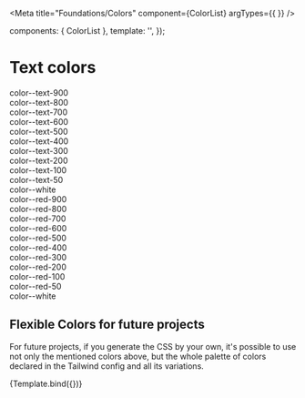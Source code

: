 
<Meta
  title="Foundations/Colors"
  component={ColorList}
  argTypes={{ }}
/>

  components: { ColorList },
  template: '<ColorList :label="label" :textStyle="textStyle" :size="size" />',
});

# Text colors
<Canvas>
  <div class="storybook-backgrounds">
    <div class="color--text-900">
        color--text-900
    </div>
    <div class="color--text-800">
        color--text-800
    </div>
    <div class="color--text-700">
        color--text-700
    </div>
    <div class="color--text-600">
        color--text-600
    </div>
    <div class="color--text-500">
        color--text-500
    </div>
    <div class="color--text-400">
        color--text-400
    </div>
    <div class="color--text-300">
      color--text-300
    </div>
    <div class="color--text-200">
      color--text-200
    </div>
    <div class="color--text-100">
      color--text-100
    </div>
    <div class="color--text-50">
      color--text-50
    </div>
    <div class="color--white">
      color--white
    </div>
  </div>
</Canvas>

<Canvas>
  <div class="storybook-backgrounds">
    <div class="color--red-900">
        color--red-900
    </div>
    <div class="color--red-800">
        color--red-800
    </div>
    <div class="color--red-700">
        color--red-700
    </div>
    <div class="color--red-600">
        color--red-600
    </div>
    <div class="color--red-500">
        color--red-500
    </div>
    <div class="color--red-400">
        color--red-400
    </div>
    <div class="color--red-300">
      color--red-300
    </div>
    <div class="color--red-200">
      color--red-200
    </div>
    <div class="color--red-100">
      color--red-100
    </div>
    <div class="color--red-50">
      color--red-50
    </div>
    <div class="color--white">
      color--white
    </div>
  </div>
</Canvas>



## Flexible Colors for future projects
For future projects, if you generate the CSS by your own, it's possible to use not only the mentioned colors above, but the whole palette of colors declared in the Tailwind config and all its variations.

<Canvas>
  <Story
    name="Example"
    args={{
    }}
  >
    {Template.bind({})}
  </Story>
</Canvas>
